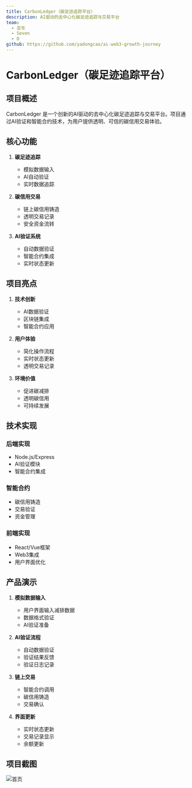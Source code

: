 ```yaml
---
title: CarbonLedger（碳足迹追踪平台）
description: AI驱动的去中心化碳足迹追踪与交易平台
team:
  - 亚东
  - Seven
  - D
github: https://github.com/yadongcao/ai-web3-growth-journey
---
```


# CarbonLedger（碳足迹追踪平台）

## 项目概述

CarbonLedger 是一个创新的AI驱动的去中心化碳足迹追踪与交易平台。项目通过AI验证和智能合约技术，为用户提供透明、可信的碳信用交易体验。

## 核心功能

1. **碳足迹追踪**
   - 模拟数据输入
   - AI自动验证
   - 实时数据追踪

2. **碳信用交易**
   - 链上碳信用铸造
   - 透明交易记录
   - 安全资金流转

3. **AI验证系统**
   - 自动数据验证
   - 智能合约集成
   - 实时状态更新

## 项目亮点

1. **技术创新**
   - AI数据验证
   - 区块链集成
   - 智能合约应用

2. **用户体验**
   - 简化操作流程
   - 实时状态更新
   - 透明交易记录

3. **环境价值**
   - 促进碳减排
   - 透明碳信用
   - 可持续发展

## 技术实现

### 后端实现
- Node.js/Express
- AI验证模块
- 智能合约集成

### 智能合约
- 碳信用铸造
- 交易验证
- 资金管理

### 前端实现
- React/Vue框架
- Web3集成
- 用户界面优化

## 产品演示

1. **模拟数据输入**
   - 用户界面输入减排数据
   - 数据格式验证
   - AI验证准备

2. **AI验证流程**
   - 自动数据验证
   - 验证结果反馈
   - 验证日志记录

3. **链上交易**
   - 智能合约调用
   - 碳信用铸造
   - 交易确认

4. **界面更新**
   - 实时状态更新
   - 交易记录显示
   - 余额更新

## 项目截图

![首页](/showcase/2025-03/carboncredit/homepage.png)